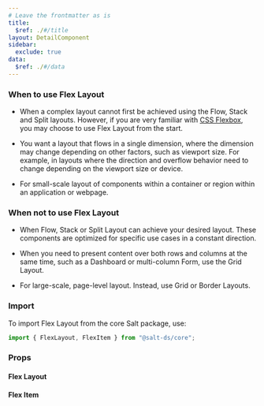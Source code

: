 ```yaml
---
# Leave the frontmatter as is
title:
  $ref: ./#/title
layout: DetailComponent
sidebar:
  exclude: true
data:
  $ref: ./#/data
---
```


### When to use Flex Layout

- When a complex layout cannot first be achieved using the Flow, Stack and Split layouts. However, if you are very familiar with [CSS Flexbox](https://css-tricks.com/snippets/css/a-guide-to-flexbox/), you may choose to use Flex Layout from the start.

- You want a layout that flows in a single dimension, where the dimension may change depending on other factors, such as viewport size. For example, in layouts where the direction and overflow behavior need to change depending on the viewport size or device.

- For small-scale layout of components within a container or region within an application or webpage.

### When not to use Flex Layout

- When Flow, Stack or Split Layout can achieve your desired layout. These components are optimized for specific use cases in a constant direction.

- When you need to present content over both rows and columns at the same time, such as a Dashboard or multi-column Form, use the Grid Layout.

- For large-scale, page-level layout. Instead, use Grid or Border Layouts.

### Import

To import Flex Layout from the core Salt package, use:

```js
import { FlexLayout, FlexItem } from "@salt-ds/core";
```

### Props

#### Flex Layout

<PropsTable packageName="core" componentName="FlexLayout" />

#### Flex Item

<PropsTable packageName="core" componentName="FlexItem" />
